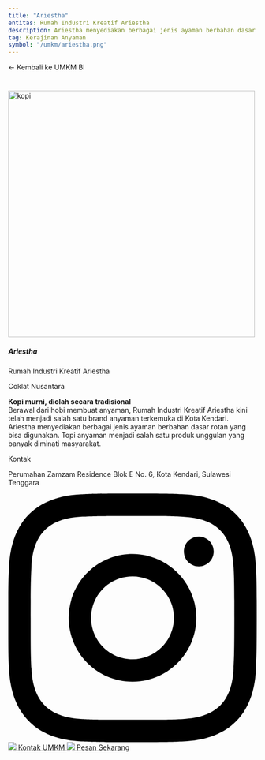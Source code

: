 ```yaml
---
title: "Ariestha"
entitas: Rumah Industri Kreatif Ariestha
description: Ariestha menyediakan berbagai jenis ayaman berbahan dasar rotan yang bisa digunakan. Topi anyaman menjadi salah satu produk unggulan yang banyak diminati masyarakat.
tag: Kerajinan Anyaman
symbol: "/umkm/ariestha.png"
---
```



<Link className="text-sm font-semibold text-gray-400 hover:text-gray-600" href="/wisata/umkm"> ← Kembali ke UMKM BI </Link>

#
<div className="mx-auto mb-6 max-w-screen-lg border-b border-gray-400 border-opacity-20">
  <div className="mb-3 grid grid-cols-1 sm:grid-cols-1 xs:grid-cols-1 md:grid-cols-1 lg:grid-cols-3 xl:grid-cols-3 gap-y-10 gap-x-2 xl:gap-x-2">
     <div className="text-center ">
       <Image src="/umkm/ariestha1.png" width="500" height="500" alt="kopi" className="inline-flex" />
      </div>
      <div className="col-span-2">
          <div className="px-4 py-0">
            <h5 className="mb-0 text-lg xs:text-lg sm:text-lg md:text-2xl lg:text-2xl xl:text-2xl font-bold tracking-tight text-gray-900 dark:text-white">Ariestha</h5>
              <div className="grid grid-cols-1 sm:grid-cols-1 xs:grid-cols-1 md:grid-cols-1 lg:grid-cols-2 xl:grid-cols-2 mb-1 items-center justify-between align-middle"> 
                <p className="font-normal text-md opacity-80"> <UserIcon className="flex-shrink-0 h-4 w-4 align-middle opacity-80 inline-flex mr-1"/> Rumah Industri Kreatif Ariestha</p>
                <p className="font-normal text-md opacity-80"> <TagIcon className="flex-shrink-0 h-4 w-4 align-middle opacity-80 inline-flex mr-1"/> Coklat Nusantara</p>
              </div>
              <div className="flex mb-1 items-center justify-between align-middle"> 
                <p className="font-normal text-justify text-md opacity-80"> 
                  <b>Kopi murni, diolah secara tradisional</b><br/>
                  Berawal dari hobi membuat anyaman, Rumah Industri Kreatif Ariestha kini telah menjadi salah satu brand anyaman terkemuka di Kota Kendari. <br/>
                  Ariestha menyediakan berbagai jenis ayaman berbahan dasar rotan yang bisa digunakan. Topi anyaman menjadi salah satu produk unggulan yang banyak diminati masyarakat.<br/>      
                </p>
              </div>
            </div>
      </div>
  </div>
</div>

<div className="px-8 py-4 bg-gray-100 text-gray-600 ext-lg font-bold rounded-2xl justify-center">
  Kontak
      <p className="font-normal text-sm opacity-80 flex items-center">
        <MapPinIcon className="flex-shrink-0 h-4 w-4 align-middle opacity-80 inline-flex mr-1.5"/> Perumahan Zamzam Residence Blok E No. 6, Kota Kendari, Sulawesi Tenggara
      </p>
<div className="mt-2 grid grid-cols-1 mb-1 items-center justify-between align-middle">
    <div className="mt-3 flex flex-wrap gap-2">
        <a href="https://www.instagram.com/idhaariestha/" className="bg-purple-700 hover:bg-purple-800 p-2 font-semibold text-white inline-flex items-center space-x-2 rounded">
          <svg className="w-5 h-5 fill-current" role="img" xmlns="http://www.w3.org/2000/svg" viewBox="0 0 24 24"><path d="M12 2.163c3.204 0 3.584.012 4.85.07 3.252.148 4.771 1.691 4.919 4.919.058 1.265.069 1.645.069 4.849 0 3.205-.012 3.584-.069 4.849-.149 3.225-1.664 4.771-4.919 4.919-1.266.058-1.644.07-4.85.07-3.204 0-3.584-.012-4.849-.07-3.26-.149-4.771-1.699-4.919-4.92-.058-1.265-.07-1.644-.07-4.849 0-3.204.013-3.583.07-4.849.149-3.227 1.664-4.771 4.919-4.919 1.266-.057 1.645-.069 4.849-.069zm0-2.163c-3.259 0-3.667.014-4.947.072-4.358.2-6.78 2.618-6.98 6.98-.059 1.281-.073 1.689-.073 4.948 0 3.259.014 3.668.072 4.948.2 4.358 2.618 6.78 6.98 6.98 1.281.058 1.689.072 4.948.072 3.259 0 3.668-.014 4.948-.072 4.354-.2 6.782-2.618 6.979-6.98.059-1.28.073-1.689.073-4.948 0-3.259-.014-3.667-.072-4.947-.196-4.354-2.617-6.78-6.979-6.98-1.281-.059-1.69-.073-4.949-.073zm0 5.838c-3.403 0-6.162 2.759-6.162 6.162s2.759 6.163 6.162 6.163 6.162-2.759 6.162-6.163c0-3.403-2.759-6.162-6.162-6.162zm0 10.162c-2.209 0-4-1.79-4-4 0-2.209 1.791-4 4-4s4 1.791 4 4c0 2.21-1.791 4-4 4zm6.406-11.845c-.796 0-1.441.645-1.441 1.44s.645 1.44 1.441 1.44c.795 0 1.439-.645 1.439-1.44s-.644-1.44-1.439-1.44z" /></svg>
        </a>
              <a href="https://wa.me/6285244257765" className="inline-flex items-center px-3 py-2 text-sm font-medium text-center text-white bg-green-500 rounded hover:bg-green-600 focus:ring-4 focus:outline-none focus:ring-gray-300">
                <span><img src="https://upload.wikimedia.org/wikipedia/commons/thumb/5/5e/WhatsApp_icon.png/598px-WhatsApp_icon.png" className="h-5 w-5  inline-flex"/> Kontak UMKM</span>
                <style jsx>{`
                    span {
                    padding: 0;
                    mask-image: linear-gradient(
                        60deg,
                        black 25%,
                        rgba(0, 0, 0, 0.2) 50%,
                        black 75%
                        );
                    mask-size: 400%;
                    mask-position: 0%;
                    }
                    span:hover {
                        mask-position: 100%;
                        transition: mask-position 1s ease, -webkit-mask-position 1s ease;
                    }
                `}</style>
              </a>
              <a href="https://api.whatsapp.com/send/?phone=6287851660170" className="inline-flex items-center px-3 py-2 text-sm font-medium text-center text-white bg-black rounded hover:bg-gray-800 focus:ring-4 focus:outline-none focus:ring-gray-300">
                <span><img src="https://upload.wikimedia.org/wikipedia/commons/thumb/5/5e/WhatsApp_icon.png/598px-WhatsApp_icon.png" className="h-5 w-5  inline-flex"/> Pesan Sekarang</span>
                <style jsx>{`
                    span {
                    padding: 0;
                    mask-image: linear-gradient(
                        60deg,
                        black 25%,
                        rgba(0, 0, 0, 0.2) 50%,
                        black 75%
                        );
                    mask-size: 400%;
                    mask-position: 0%;
                    }
                    span:hover {
                        mask-position: 100%;
                        transition: mask-position 1s ease, -webkit-mask-position 1s ease;
                    }
                `}</style>
              </a>
    </div>
  </div>
</div>